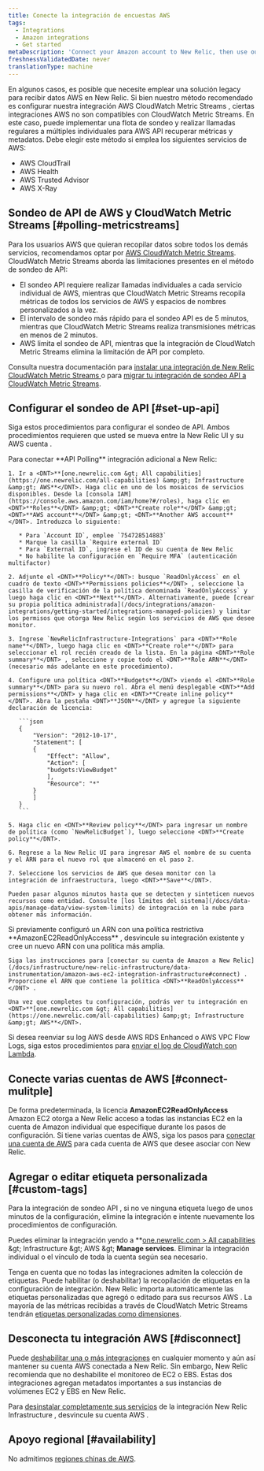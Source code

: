 ```yaml
---
title: Conecte la integración de encuestas AWS
tags:
  - Integrations
  - Amazon integrations
  - Get started
metaDescription: 'Connect your Amazon account to New Relic, then use our infrastructure monitoring services with your AWS integrations.'
freshnessValidatedDate: never
translationType: machine
---
```


En algunos casos, es posible que necesite emplear una solución legacy para recibir datos AWS en New Relic. Si bien nuestro método recomendado es configurar nuestra integración AWS CloudWatch Metric Streams , ciertas integraciones AWS no son compatibles con CloudWatch Metric Streams. En este caso, puede implementar una flota de sondeo y realizar llamadas regulares a múltiples individuales para AWS API recuperar métricas y metadatos. Debe elegir este método si emplea los siguientes servicios de AWS:

* AWS CloudTrail
* AWS Health
* AWS Trusted Advisor
* AWS X-Ray

## Sondeo de API de AWS y CloudWatch Metric Streams [#polling-metricstreams]

Para los usuarios AWS que quieran recopilar datos sobre todos los demás servicios, recomendamos optar por [AWS CloudWatch Metric Streams](https://docs.aws.amazon.com/AmazonCloudWatch/latest/monitoring/CloudWatch-Metric-Streams.html). CloudWatch Metric Streams aborda las limitaciones presentes en el método de sondeo de API:

* El sondeo API requiere realizar llamadas individuales a cada servicio individual de AWS, mientras que CloudWatch Metric Streams recopila métricas de todos los servicios de AWS y espacios de nombres personalizados a la vez.
* El intervalo de sondeo más rápido para el sondeo API es de 5 minutos, mientras que CloudWatch Metric Streams realiza transmisiones métricas en menos de 2 minutos.
* AWS limita el sondeo de API, mientras que la integración de CloudWatch Metric Streams elimina la limitación de API por completo.

Consulta nuestra documentación para [instalar una integración de New Relic CloudWatch Metric Streams ](/install/aws-cloudwatch)o para [migrar tu integración de sondeo API a CloudWatch Metric Streams](/install/aws-cloudwatch/?task=migrate).

## Configurar el sondeo de API [#set-up-api]

Siga estos procedimientos para configurar el sondeo de API. Ambos procedimientos requieren que usted se mueva entre la New Relic UI y su AWS cuenta .

<CollapserGroup>
  <Collapser id="setup-individual" title="Conecte la integración individual AWS a New Relic">
    Para conectar <DNT>**API Polling**</DNT> integración adicional a New Relic:

    1. Ir a <DNT>**[one.newrelic.com &gt; All capabilities](https://one.newrelic.com/all-capabilities) &amp;gt; Infrastructure &amp;gt; AWS**</DNT>. Haga clic en uno de los mosaicos de servicios disponibles. Desde la [consola IAM](https://console.aws.amazon.com/iam/home?#/roles), haga clic en <DNT>**Roles**</DNT> &amp;gt; <DNT>**Create role**</DNT> &amp;gt; <DNT>**AWS account**</DNT> &amp;gt; <DNT>**Another AWS account**</DNT>. Introduzca lo siguiente:

       * Para `Account ID`, emplee `754728514883`
       * Marque la casilla `Require external ID`
       * Para `External ID`, ingrese el ID de su cuenta de New Relic
       * No habilite la configuración en `Require MFA` (autenticación multifactor)

    2. Adjunte el <DNT>**Policy**</DNT>: busque `ReadOnlyAccess` en el cuadro de texto <DNT>**Permissions policies**</DNT> , seleccione la casilla de verificación de la política denominada `ReadOnlyAccess` y luego haga clic en <DNT>**Next**</DNT>. Alternativamente, puede [crear su propia política administrada](/docs/integrations/amazon-integrations/getting-started/integrations-managed-policies) y limitar los permisos que otorga New Relic según los servicios de AWS que desee monitor.

    3. Ingrese `NewRelicInfrastructure-Integrations` para <DNT>**Role name**</DNT>, luego haga clic en <DNT>**Create role**</DNT> para seleccionar el rol recién creado de la lista. En la página <DNT>**Role summary**</DNT> , seleccione y copie todo el <DNT>**Role ARN**</DNT> (necesario más adelante en este procedimiento).

    4. Configure una política <DNT>**Budgets**</DNT> viendo el <DNT>**Role summary**</DNT> para su nuevo rol. Abra el menú desplegable <DNT>**Add permissions**</DNT> y haga clic en <DNT>**Create inline policy**</DNT>. Abra la pestaña <DNT>**JSON**</DNT> y agregue la siguiente declaración de licencia:

       ```json
       {
           "Version": "2012-10-17",
           "Statement": [
           {
               "Effect": "Allow",
               "Action": [
               "budgets:ViewBudget"
               ],
               "Resource": "*"
           }
           ]
       }
       ```

    5. Haga clic en <DNT>**Review policy**</DNT> para ingresar un nombre de política (como `NewRelicBudget`), luego seleccione <DNT>**Create policy**</DNT>.

    6. Regrese a la New Relic UI para ingresar AWS el nombre de su cuenta y el ARN para el nuevo rol que almacenó en el paso 2.

    7. Seleccione los servicios de AWS que desea monitor con la integración de infraestructura, luego <DNT>**Save**</DNT>.

    Pueden pasar algunos minutos hasta que se detecten y sinteticen nuevos recursos como entidad. Consulte [los límites del sistema](/docs/data-apis/manage-data/view-system-limits) de integración en la nube para obtener más información.
  </Collapser>

  <Collapser id="setup-multiple" title="Conecte múltiples integraciones AWS a New Relic">
    Si previamente configuró un ARN con una política restrictiva <DNT>**AmazonEC2ReadOnlyAccess**</DNT> , desvincule su integración existente y cree un nuevo ARN con una política más amplia.

    Siga las instrucciones para [conectar su cuenta de Amazon a New Relic](/docs/infrastructure/new-relic-infrastructure/data-instrumentation/amazon-aws-ec2-integration-infrastructure#connect) . Proporcione el ARN que contiene la política <DNT>**ReadOnlyAccess**</DNT> .

    Una vez que completes tu configuración, podrás ver tu integración en <DNT>**[one.newrelic.com &gt; All capabilities](https://one.newrelic.com/all-capabilities) &amp;gt; Infrastructure &amp;gt; AWS**</DNT>.
  </Collapser>
</CollapserGroup>

Si desea reenviar su log AWS desde AWS RDS Enhanced o AWS VPC Flow Logs, siga estos procedimientos para [enviar el log de CloudWatch con Lambda](/docs/logs/forward-logs/aws-lambda-sending-cloudwatch-logs).

## Conecte varias cuentas de AWS [#connect-mulitple]

De forma predeterminada, la licencia <DNT>**AmazonEC2ReadOnlyAccess**</DNT> Amazon EC2 otorga a New Relic acceso a todas las instancias EC2 en la cuenta de Amazon individual que especifique durante los pasos de configuración. Si tiene varias cuentas de AWS, siga los pasos para [conectar una cuenta de AWS](#setup-individual) para cada cuenta de AWS que desee asociar con New Relic.

## Agregar o editar etiqueta personalizada [#custom-tags]

Para la integración de sondeo API , si no ve ninguna etiqueta luego de unos minutos de la configuración, elimine la integración e intente nuevamente los procedimientos de configuración.

Puedes eliminar la integración yendo a <DNT>\*\*[one.newrelic.com &gt; All capabilities](https://one.newrelic.com/all-capabilities) &amp;gt; Infrastructure &amp;gt; AWS &amp;gt; **Manage services**</DNT>. Eliminar la integración individual o el vínculo de toda la cuenta según sea necesario.

Tenga en cuenta que no todas las integraciones admiten la colección de etiquetas. Puede habilitar (o deshabilitar) la recopilación de etiquetas en la configuración de integración. New Relic importa automáticamente las etiquetas personalizadas que agregó o editado para sus recursos AWS . La mayoría de las métricas recibidas a través de CloudWatch Metric Streams tendrán [etiquetas personalizadas como dimensiones](/docs/integrations/amazon-integrations/aws-integrations-list/aws-metric-stream/#tags-collection).

## Desconecta tu integración AWS [#disconnect]

Puede [deshabilitar una o más integraciones](/docs/infrastructure/install-infrastructure-agent/update-or-uninstall/uninstall-infrastructure-integrations/#uninstall-aws) en cualquier momento y aún así mantener su cuenta AWS conectada a New Relic. Sin embargo, New Relic recomienda que no deshabilite el monitoreo de EC2 o EBS. Estas dos integraciones agregan metadatos importantes a sus instancias de volúmenes EC2 y EBS en New Relic.

Para [desinstalar completamente sus servicios](/docs/infrastructure/new-relic-infrastructure/installation/uninstall-infrastructure-agent#unlink-aws) de la integración New Relic Infrastructure , desvincule su cuenta AWS .

## Apoyo regional [#availability]

No admitimos [regiones chinas de AWS](/docs/integrations/amazon-integrations/troubleshooting/invalid-principal-error-unsupported-aws-regions).